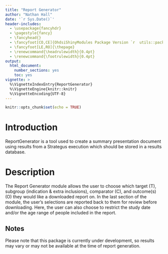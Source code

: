 ```yaml
---
title: "Report Generator"
author: "Nathan Hall"
date: '`r Sys.Date()`'
header-includes:
  - \usepackage{fancyhdr}
  - \pagestyle{fancy}
  - \fancyhead{}
  - \fancyfoot[CO,CE]{OhdsiShinyModules Package Version `r  utils::packageVersion("OhdsiShinyModules")`}
  - \fancyfoot[LE,RO]{\thepage}
  - \renewcommand{\headrulewidth}{0.4pt}
  - \renewcommand{\footrulewidth}{0.4pt}
output:
  html_document:
    number_sections: yes
    toc: yes
vignette: >
  %\VignetteIndexEntry{ReportGenerator}
  %\VignetteEngine{knitr::knitr}
  %\VignetteEncoding{UTF-8}
---
```

  
```r
knitr::opts_chunk$set(echo = TRUE)
```

# Introduction

ReportGenerator is a tool used to create a summary presentation document using results from a Strategus execution which should be stored in a results database. 

# Description

The Report Generator module allows the user to choose which target (T), subgroup (indication & extra inclusions), comparator (C), and outcome(s) (O) they would like a downloaded report on. In the last section of the module, the user's selections are reported back to them for review before downloading. Here, the user can also choose to restrict the study date and/or the age range of people included in the report. 

## Notes

Please note that this package is currently under development, so results may vary or may not be available at the time of report generation.



